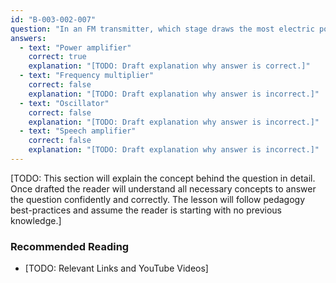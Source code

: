 ```yaml
---
id: "B-003-002-007"
question: "In an FM transmitter, which stage draws the most electric power?"
answers:
  - text: "Power amplifier"
    correct: true
    explanation: "[TODO: Draft explanation why answer is correct.]"
  - text: "Frequency multiplier"
    correct: false
    explanation: "[TODO: Draft explanation why answer is incorrect.]"
  - text: "Oscillator"
    correct: false
    explanation: "[TODO: Draft explanation why answer is incorrect.]"
  - text: "Speech amplifier"
    correct: false
    explanation: "[TODO: Draft explanation why answer is incorrect.]"
---
```


[TODO: This section will explain the concept behind the question in detail. Once drafted the reader will understand all necessary concepts to answer the question confidently and correctly. The lesson will follow pedagogy best-practices and assume the reader is starting with no previous knowledge.]

### Recommended Reading

- [TODO: Relevant Links and YouTube Videos]
